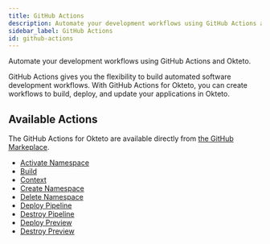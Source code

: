 ```yaml
---
title: GitHub Actions
description: Automate your development workflows using GitHub Actions and Okteto
sidebar_label: GitHub Actions
id: github-actions
---
```


Automate your development workflows using GitHub Actions and Okteto.

GitHub Actions gives you the flexibility to build automated software development workflows. With GitHub Actions for Okteto, you can create workflows to build, deploy, and update your applications in Okteto.

## Available Actions

The GitHub Actions for Okteto are available directly from [the GitHub Markeplace](https://github.com/marketplace?type=actions&query=okteto).

- [Activate Namespace](https://github.com/marketplace/actions/activate-namespace)
- [Build](https://github.com/marketplace/actions/okteto-build)
- [Context](https://github.com/marketplace/actions/okteto-context)
- [Create Namespace](https://github.com/marketplace/actions/create-namespace)
- [Delete Namespace](https://github.com/marketplace/actions/delete-namespace)
- [Deploy Pipeline](https://github.com/marketplace/actions/okteto-pipeline)
- [Destroy Pipeline](https://github.com/marketplace/actions/destroy-okteto-pipeline)
- [Deploy Preview](https://github.com/marketplace/actions/deploy-preview-environment)
- [Destroy Preview](https://github.com/marketplace/actions/destroy-preview-environment)

